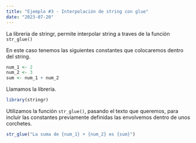 ```yaml
---
title: "Ejemplo #3 - Interpolación de string con glue"
date: "2023-07-20"
---
```


La libreria de stringr, permite interpolar string a traves de la función `str_glue()`

En este caso tenemos las siguientes constantes que colocaremos dentro del string.

```r
num_1 <- 2
num_2 <- 3
sum <- num_1 + num_2
```

Llamamos la libreria.

```r
library(stringr)
```

Utilizamos la función `str_glue()`, pasando el texto que queremos, para incluir las constantes previamente definidas las envolvemos dentro de unos corchetes.

```r
str_glue("La suma de {num_1} + {num_2} es {sum}")
```
